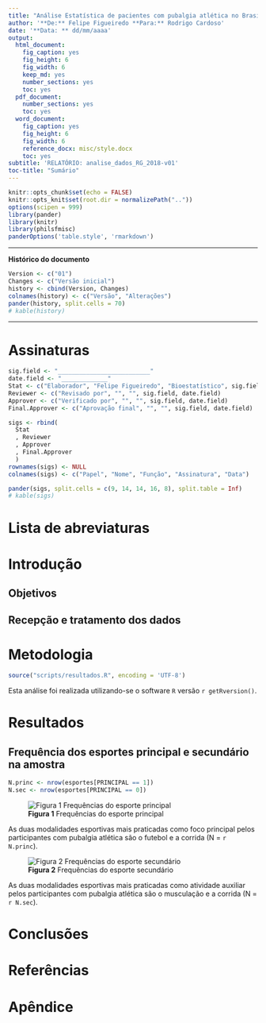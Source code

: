 ```yaml
---
title: "Análise Estatística de pacientes com pubalgia atlética no Brasil"
author: '**De:** Felipe Figueiredo **Para:** Rodrigo Cardoso'
date: '**Data: ** dd/mm/aaaa'
output:
  html_document:
    fig_caption: yes
    fig_height: 6
    fig_width: 6
    keep_md: yes
    number_sections: yes
    toc: yes
  pdf_document:
    number_sections: yes
    toc: yes
  word_document:
    fig_caption: yes
    fig_height: 6
    fig_width: 6
    reference_docx: misc/style.docx
    toc: yes
subtitle: 'RELATÓRIO: analise_dados_RG_2018-v01'
toc-title: "Sumário"
---
```


```r
knitr::opts_chunk$set(echo = FALSE)
knitr::opts_knit$set(root.dir = normalizePath(".."))
options(scipen = 999)
library(pander)
library(knitr)
library(philsfmisc)
panderOptions('table.style', 'rmarkdown')

```

---

**Histórico do documento**

```r
Version <- c("01")
Changes <- c("Versão inicial")
history <- cbind(Version, Changes)
colnames(history) <- c("Versão", "Alterações")
pander(history, split.cells = 70)
# kable(history)
```

---

# Assinaturas

```r
sig.field <- "__________________________"
date.field <- "_____________"
Stat <- c("Elaborador", "Felipe Figueiredo", "Bioestatístico", sig.field, date.field)
Reviewer <- c("Revisado por", "", "", sig.field, date.field)
Approver <- c("Verificado por", "", "", sig.field, date.field)
Final.Approver <- c("Aprovação final", "", "", sig.field, date.field)

sigs <- rbind(
  Stat
  , Reviewer
  , Approver
  , Final.Approver
  )
rownames(sigs) <- NULL
colnames(sigs) <- c("Papel", "Nome", "Função", "Assinatura", "Data")

pander(sigs, split.cells = c(9, 14, 14, 16, 8), split.table = Inf)
# kable(sigs)
```

# Lista de abreviaturas

# Introdução

## Objetivos

## Recepção e tratamento dos dados

# Metodologia

```r
source("scripts/resultados.R", encoding = 'UTF-8')
```

Esta análise foi realizada utilizando-se o software `R` versão `r getRversion()`.

<!-- The exact confidence intervals (CIs) of binomial proportions were calculated using package `exactci` (version `r packageVersion("exactci")`). -->

# Resultados

## Frequência dos esportes principal e secundário na amostra

```r
N.princ <- nrow(esportes[PRINCIPAL == 1])
N.sec <- nrow(esportes[PRINCIPAL == 0])
```

![**Figura 1** Frequências do esporte principal](../figures/esp_princ.png)

As duas modalidades esportivas mais praticadas como foco principal pelos participantes com pubalgia atlética são o futebol e a corrida
(N = `r N.princ`).

![**Figura 2** Frequências do esporte secundário](../figures/esp_sec.png)

As duas modalidades esportivas mais praticadas como atividade auxiliar pelos participantes com pubalgia atlética são o musculação e a corrida
(N = `r N.sec`).

<!-- # Exceções e Desvios do teste -->

# Conclusões


# Referências

# Apêndice

